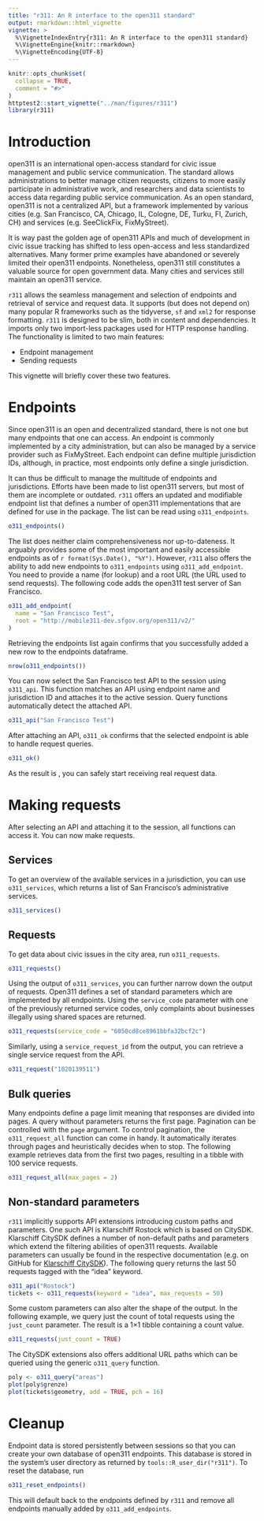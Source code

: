 ```yaml
---
title: "r311: An R interface to the open311 standard"
output: rmarkdown::html_vignette
vignette: >
  %\VignetteIndexEntry{r311: An R interface to the open311 standard}
  %\VignetteEngine{knitr::rmarkdown}
  %\VignetteEncoding{UTF-8}
---
```


```r
knitr::opts_chunk$set(
  collapse = TRUE,
  comment = "#>"
)
httptest2::start_vignette("../man/figures/r311")
library(r311)
```


# Introduction

open311 is an international open-access standard for civic issue management
and public service communication. 
The standard allows administrations to better manage citizen requests,
citizens to more easily participate in administrative work, and researchers
and data scientists to access data regarding public service communication.
As an open standard, open311 is not a centralized API, but a framework
implemented by various cities (e.g. San Francisco, CA, Chicago, IL, Cologne,
DE, Turku, FI, Zurich, CH) and services (e.g. SeeClickFix, FixMyStreet).

It is way past the golden age of open311 APIs and much of development in
civic issue tracking has shifted to less open-access and less standardized
alternatives. Many former prime examples have abandoned or severely limited
their open311 endpoints. Nonetheless, open311 still constitutes a valuable
source for open government data. Many cities and services still maintain an
open311 service.

`r311` allows the seamless management and selection of endpoints and
retrieval of service and request data. It supports (but does not depend on)
many popular R frameworks such as the tidyverse, `sf` and `xml2` for
response formatting. `r311` is designed to be slim, both in content
and dependencies. It imports only two import-less packages used for HTTP
response handling. The functionality is limited to two main features:

- Endpoint management
- Sending requests

This vignette will briefly cover these two features.


# Endpoints

Since open311 is an open and decentralized standard, there is not one but
many endpoints that one can access. An endpoint is commonly implemented by
a city administration, but can also be managed by a service provider such
as FixMyStreet. Each endpoint can define multiple jurisdiction IDs, although,
in practice, most endpoints only define a single jurisdiction.

It can thus be difficult to manage the multitude of endpoints and jurisdictions.
Efforts have been made to list open311 servers, but most of them are
incomplete or outdated. `r311` offers an updated and modifiable endpoint list
that defines a number of open311 implementations that are defined for use in
the package. The list can be read using `o311_endpoints`.

```r
o311_endpoints()
```

The list does neither claim comprehensiveness nor up-to-dateness. It arguably
provides some of the most important and easily accessible endpoints as of 
`r format(Sys.Date(), "%Y")`. However, `r311` also offers the ability to add
new endpoints to `o311_endpoints` using `o311_add_endpoint`. You need to
provide a name (for lookup) and a root URL (the URL used to send requests).
The following code adds the open311 test server of San Francisco.

```r
o311_add_endpoint(
  name = "San Francisco Test",
  root = "http://mobile311-dev.sfgov.org/open311/v2/"
)
```

Retrieving the endpoints list again confirms that you successfully added a 
new row to the endpoints dataframe.

```r
nrow(o311_endpoints())
```

You can now select the San Francisco test API to the session using `o311_api`.
This function matches an API using endpoint name and jurisdiction ID and
attaches it to the active session. Query functions automatically detect the
attached API.

```r
o311_api("San Francisco Test")
```

After attaching an API, `o311_ok` confirms that the selected endpoint is able
to handle request queries.

```r
o311_ok()
```

As the result is \code{TRUE}, you can safely start receiving real request data.



# Making requests

After selecting an API and attaching it to the session, all \code{o311_*}
functions can access it. You can now make requests.

## Services

To get an overview of the available services in a jurisdiction, you can
use `o311_services`, which returns a list of San Francisco's administrative
services.

```r
o311_services()
```


## Requests

To get data about civic issues in the city area, run `o311_requests`.

```r
o311_requests()
```

Using the output of `o311_services`, you can further narrow down the output
of requests. Open311 defines a set of standard parameters which are implemented
by all endpoints. Using the `service_code` parameter with one of the previously
returned service codes, only complaints about businesses illegally using shared
spaces are returned.

```r
o311_requests(service_code = "6050cd8ce8961bbfa32bcf2c")
```

Similarly, using a `service_request_id` from the output, you can retrieve a
single service request from the API.

```r
o311_request("1020139511")
```


## Bulk queries

Many endpoints define a page limit meaning that responses are divided into
pages. A query without parameters returns the first page. Pagination can be
controlled with the `page` argument. To control pagination, the
`o311_request_all` function can come in handy. It automatically iterates
through pages and heuristically decides when to stop. The following example
retrieves data from the first two pages, resulting in a tibble with 100
service requests.

```r
o311_request_all(max_pages = 2)
```


## Non-standard parameters

`r311` implicitly supports API extensions introducing custom paths and
parameters. One such API is Klarschiff Rostock which is based on CitySDK.
Klarschiff CitySDK defines a number of non-default paths and parameters which
extend the filtering abilities of open311 requests. Available parameters can
usually be found in the respective documentation (e.g. on GitHub for 
[Klarschiff CitySDK](https://github.com/bfpi/klarschiff-citysdk)).
The following query returns the last 50 requests tagged with the "idea" keyword.

```r
o311_api("Rostock")
tickets <- o311_requests(keyword = "idea", max_requests = 50)
```

Some custom parameters can also alter the shape of the output. In the following
example, we query just the count of total requests using the `just_count`
parameter. The result is a 1×1 tibble containing a count value.

```r
o311_requests(just_count = TRUE)
```

The CitySDK extensions also offers additional URL paths which can be queried
using the generic `o311_query` function.

```r
poly <- o311_query("areas")
plot(poly$grenze)
plot(tickets$geometry, add = TRUE, pch = 16)
```


# Cleanup

Endpoint data is stored persistently between sessions so that you can create
your own database of open311 endpoints. This database is stored in the system's
user directory as returned by `tools::R_user_dir("r311")`. To reset the
database, run

```r
o311_reset_endpoints()
```

This will default back to the endpoints defined by `r311` and remove all
endpoints manually added by `o311_add_endpoints`.

